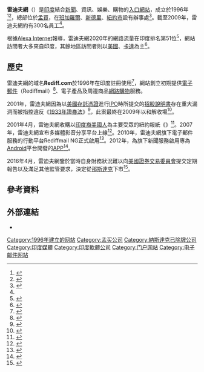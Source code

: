 {{Infobox website
| name             = 雷迪夫網
| native_name      = Rediff.com
| native_name_lang = en
| logo             = Rediff-logo.png
| screenshot       = Rediff.png
| caption          = 雷迪夫網首頁（2020年11月15日）
| company_type     = [[上市公司|上市公司]]
| website_type     = [[入口網站|入口網站]]
| language         = 英文
| foundation       = {{start date and age|1996}}
| location         = {{IND}}[[孟買|孟買]]
| key_people       = 董事長兼執行長：<br>{{link-en|阿吉特·巴拉克里希南|Ajit Balakrishnan}}
| industry         = [[網際網路|網際網路]]
| revenue          = [[印度盧比|INR₹]]4.81億（2019）<ref>{{cite web|url=http://investor.rediff.com/investor/sites/default/files/2019-09/Annual_Report_18-19_Rediff_0.pdf|title=Annual Report 18-19 Rediff| publisher=Rediff.com|accessdate=2020-11-14}}</ref>
| operating_income = 
| net_income       = [[印度盧比|INR₹]]0.26億（2019）
| num_employees    = 316（2009）<ref name="employees">{{cite web|url=http://investor.rediff.com/faq.asp|title=Investor FAQs|publisher=Rediff.com|accessdate=2020-11-14|archiveurl=https://web.archive.org/web/20100723125017/http://investor.rediff.com/faq.asp|archivedate=2010-07-23|deadurl=yes}}</ref>
| url              = {{url|www.rediff.com}}
| registration     = 選擇性
| launch_date      = {{launch date and age|1997|2|8|p=y}}
}}
'''雷迪夫網'''（{{lang-en|Rediff.com}}）是[[印度|印度]]結合[[新聞|新聞]]、資訊、娛樂、購物的[[入口網站|入口網站]]，成立於1996年<ref>{{cite news|url=http://www.financialexpress.com/news/rediff.com-reports-q1-results-india-revenue-up-42/339965/ |title=Rediff.Com reports Q1 results: India revenue up 42%|publisher=The Financial Express|date=2008-07-02|accessdate=2020-11-12|language=en}}</ref><ref>{{cite web|url=http://rediffonthenet.com/about/index.html|title=About Rediff.com|website=RediffOnTheNet.com|accessdate=2020-11-12|language=en|archiveurl=https://web.archive.org/web/20000118122756/http://rediffonthenet.com/about/index.html|archivedate=2000-01-18}}</ref>，總部位於[[孟買|孟買]]，在[[班加羅爾|班加羅爾]]、[[新德里|新德里]]、[[紐約市|紐約市]]設有辦事處<ref>{{cite press release|url=http://www.businesswireindia.com/PressRelease.asp?b2mid=20976|title=Rediff Launches All New Blogs Platform in 9 Languages |publisher=Rediff.com India Ltd|via=Business Wire India|date=2009-12-01|accessdate=2020-11-12|archiveurl=https://web.archive.org/web/20100113142032/http://www.businesswireindia.com/PressRelease.asp?b2mid=20976|archivedate=2010-01-13}}</ref>。截至2009年，雷迪夫網約有300名員工<ref name="employees"/>。

根據[[Alexa_Internet|Alexa Internet]]報導，雷迪夫網2020年的網路流量在印度排名第51位<ref>{{cite web|url=http://www.alexa.com/topsites/countries/IN|title=Top Sites in India|publisher=Alexa Internet|accessdate=2020-11-14|language=en}}</ref>，網站訪問者大多來自印度，其餘地區訪問者則以[[美國|美國]]、[[卡達|卡達]]為主<ref name="alexa">{{cite web|title=rediff.com Competitive Analysis, Marketing Mix and Traffic – Alexa|url=https://www.alexa.com/siteinfo/rediff.com|accessdate=2020-11-14|website=alexa.com|language=en}}</ref>。

== 歷史 ==
雷迪夫網的域名'''Rediff.com'''於1996年在印度註冊使用<ref name="IDR">{{cite web|title=India completes 20 years of commercial internet|url=http://www.indiadigitalreview.com/news/india-completes-15-years-of-commercial-internet|website=India Digital Review|accessdate=2020-11-14|language=en|archiveurl=https://web.archive.org/web/20140315105428/http://www.indiadigitalreview.com/news/india-completes-15-years-of-commercial-internet|archivedate=2014-03-15|deadurl=yes}}</ref>，網站創立初期提供[[電子郵件|電子郵件]]（Rediffmail）<ref>{{cite web|title=How Rediff On The NeT first created a template for the Hindu Right online in the 1990s|url=https://theprint.in/pageturner/excerpt/rediff-on-the-net-first-created-template-for-hindu-right-online-in-1990s/|website=ThePrint|date=2019-12-15|accessdate=2020-11-14|language=en}}</ref>、電子產品及周邊商品[[網路購物|網路購物]]服務。

2001年，雷迪夫網因為以[[美國存託憑證|美國存託憑證]]進行[[IPO|IPO]]時所提交的[[招股說明書|招股說明書]]存在重大漏洞而被指控違反《[[1933年證券法|1933年證券法]]》<ref>{{cite news|title=Cauley Geller Bowman & Coates, LLP Announces Class Action Lawsuit Against Rediff.com India Ltd. Seeking Damages on Behalf of Purchasers of Rediff American Depository Shares – REDF|url=http://globenewswire.com/news-release/2001/05/25/281272/17393/en/Cauley-Geller-Bowman-Coates-LLP-Announces-Class-Action-Lawsuit-Against-Rediff-com-India-Ltd-Seeking-Damages-on-Behalf-of-Purchasers-of-Rediff-American-Depository-Shares-REDF.html|website=GlobeNewswire|date=2001-05-25|accessdate=2020-11-15|archiveurl=https://web.archive.org/web/20180624040030/http://globenewswire.com/news-release/2001/05/25/281272/17393/en/Cauley-Geller-Bowman-Coates-LLP-Announces-Class-Action-Lawsuit-Against-Rediff-com-India-Ltd-Seeking-Damages-on-Behalf-of-Purchasers-of-Rediff-American-Depository-Shares-REDF.html|archivedate=2018-06-24|language=en|deadurl=yes}}</ref>，此案最終在2009年以和解收場<ref>{{cite web|url=http://securities.stanford.edu/filings-case.html?id=101787|title=Case Summary Rediff.com India Ltd. Securities Litigation|publisher=Stanford Law School|accessdate=2020-11-15|language=en}}</ref>。

2001年4月，雷迪夫網收購以[[印度裔美國人|印度裔美國人]]為主要受眾的紐約報紙《{{link-en|印度海外|India Abroad}}》<ref name="ia">{{cite news|url=http://www.rediff.com/news/2008/apr/10mrraju.htm|title=Pioneering publisher Gopal Raju passes away|date=2008-04-01|publisher=India Abroad|accessdate=2020-11-15|language=en}}</ref>。2007年，雷迪夫網宣布多媒體影音分享平台上線<ref>{{cite news|url=http://www.livemint.com/Industry/LmTno8d9USWKV5ddqJW2sM/Now-share-videos-music-on-Rediffs-iShare.html|title= Now share videos, music on Rediff’s iShare |last=Mehra|first=Priyanka |publisher=Mint|date=2007-07-01|accessdate=2020-11-15|language=en}}</ref>。2010年，雷迪夫網旗下電子郵件服務的行動平台Rediffmail NG正式啟用<ref>{{cite news|url=http://www.hindu.com/2010/10/21/stories/2010102151751800.htm |title=Mobile email service from Rediff.com |publisher=[[印度報|印度報]]|date=2010-10-02|accessdate=2020-11-15|archiveurl=https://web.archive.org/web/20101028223147/http://www.hindu.com/2010/10/21/stories/2010102151751800.htm|archivedate=2010-10-28|language=en}}</ref>。2012年，為旗下新聞服務啟用專為[[Android|Android]]平台開發的[[APP|APP]]<ref>{{cite news|title=REDIFF NEWS APP FOR ANDROID OS LAUNCHED|url=https://www.firstpost.com/tech/news-analysis/rediff-news-app-for-android-os-launched-3608531.html|publisher=[[第一郵報|第一郵報]]|date=2012-12-18|accessdate=2020-11-15|language=en}}</ref>。

2016年4月，雷迪夫網鑒於當時自身財務狀況難以向[[美國證券交易委員會|美國證券交易委員會]]提交定期報告以及滿足其他監管要求，決定從[[那斯達克|那斯達克]]下市<ref>{{Cite news|url=https://www.prnewswire.com/news-releases/rediffcom-informs-nasdaq-of-intent-to-withdraw-american-depository-shares-from-listing-and-registration-300258335.html|title=Rediff.com Informs Nasdaq Of Intent To Withdraw American Depository Shares From Listing And Registration|publisher=Rediff India Limited|agency=[[美通社|美通社]]|date=2016-04-27|accessdate=2020-11-15|language=en}}</ref>。

== 參考資料 ==
{{reflist|2}}

== 外部連結 ==
* {{Official website|www.rediff.com}}

[[Category:1996年建立的网站|Category:1996年建立的网站]]
[[Category:孟买公司|Category:孟买公司]]
[[Category:納斯達克已除牌公司|Category:納斯達克已除牌公司]]
[[Category:印度媒體|Category:印度媒體]]
[[Category:印度軟體公司|Category:印度軟體公司]]
[[Category:门户网站|Category:门户网站]]
[[Category:电子邮件网站|Category:电子邮件网站]]